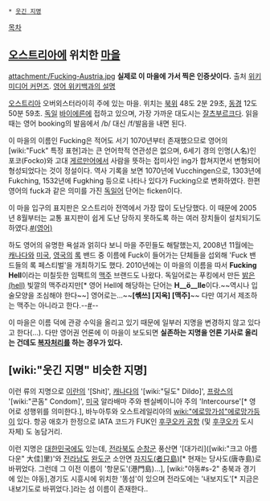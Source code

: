  * [[웃긴 지명]]

[[목차]]
== [[오스트리아]]에 위치한 [[마을]] ==
attachment:/Fucking-Austria.jpg
'''실제로 이 마을에 가서 찍은 인증샷이다.''' 출처 [[위키미디어 재단|위키미디어 커먼즈]].
[http://en.wikipedia.org/wiki/Fucking,_Austria 영어 위키백과의 설명]

[[오스트리아]] 오버외스터라이히 주에 있는 마을. 위치는 [[북위]] 48도 2분 29초, [[동경]] 12도 50분 59초. [[독일]] [[바이에른]]에 접하고 있으며, 가장 가까운 대도시는 [[잘츠부르크]]다. 읽을 때는 영어 booking의 발음에서 /b/ 대신 /f/발음을 내면 된다.

이 마을의 이름인 Fucking은 적어도 서기 1070년부터 존재했으므로 영어의 [wiki:"Fuck" 특정 표현]과는 큰 언어학적 연관성은 없으며, 6세기 경의 인명(人名)인 포코(Focko)와 고대 [[게르만어]]에서 사람을 뜻하는 접미사인 ing가 합쳐지면서 변형되어 형성되었다는 것이 정설이다. 역사 기록을 보면 1070년에 Vucchingen으로, 1303년에 Fukching, 1532년에 Fugkhing 등으로 나타나 있다가 Fucking으로 변화하였다. 한편 영어의 fuck과 같은 의미를 가진 [[독일어]] 단어는 ficken이다.

이 마을 입구의 표지판은 오스트리아 전역에서 가장 많이 도난당했다. 이 때문에 2005년 8월부터는 교통 표지판이 쉽게 도난 당하지 못하도록 하는 여러 장치들이 설치되기도 하였다.[http://www.readersheds.co.uk/1975.html #(영어)]

하도 영어의 유명한 욕설과 얽히다 보니 마을 주민들도 해탈했는지, 2008년 11월에는 [[캐나다]]와 [[미국]], [[영국]]의 [[록]] 밴드 중 이름에 Fuck이 들어가는 단체들을 섭외해 'Fuck 밴드들의 록 페스티벌'을 개최하기도 했다. 2010년에는 이 마을의 이름을 따서 '''Fucking Hell'''이라는 미칠듯한 임팩트의 [[맥주]] 브랜드도 나왔다. 독일어로는 푸킹에서 만든 [http://dedic.naver.com/#entry/dk/DK1032478.nhn 밝은(hell)] 빛깔의 맥주라지만[* 영어 Hell에 해당하는 단어는 '''H__ö__lle'''이다.~~역시나 입술모양을 조심해야 한다~~] 영어로는...~~'''[쎾쓰] [지옥] [맥주]'''~~ 다만 여기서 제조하는 맥주는 아니라고 한다.--[http://soko.blog.segye.com/48 #]--

이 마을은 이름 덕에 관광 수익을 올리고 있기 때문에 일부러 지명을 변경하지 않고 있다고 한다(...). 다만 영어권 언론에 이 마을이 보도되면 '''실존하는 지명을 언론 기사로 올리는 건데도 [[복자처리]]를 하는 경우가 있다.'''

== [wiki:"웃긴 지명" 비슷한 지명] ==
이런 류의 지명으로 [[이란]]의 '[Shit]', [[캐나다]]의 '[wiki:"딜도" Dildo]', [[프랑스]]의 '[wiki:"콘돔" Condom]', [[미국]] 알라배마 주와 펜실베이니아 주의 'Intercourse'[* 영어로 성행위를 의미한다.], 바누아투와 오스트레일리아의 [[wiki:"에로망가섬"에로망가]]등이 있다. 항공 애호가 한정으로 IATA 코드가 FUK인 [[후쿠오카 공항]] (및 [[후쿠오카]] 도시 자체) 도 농담거리.

이런 지명은 [[대한민국]]에도 있는데, [[전라북도]] [[순창]]군 풍산면 '[대가리]([wiki:"크고 아름다운" 大佳]里)'와 [[전라남도]] [[완도]]군 소안면 [http://wikimapia.org/4159572/ko/%EB%8B%B9%EC%82%AC%EB%8F%84-%EC%9E%90%EC%A7%80%EB%8F%84 자지도(者只島)][* 현재는 당사도(唐寺島)로 바뀌었다. 그런데 그 이전 이름이 '항문도'(港門島)…], [wiki:"야동#s-2" 충북과 경기에 있는 야동],경기도 시흥시에 위치한 '똥섬'이 있으며 전라도에는 '내보지도'[* 지금은 내보기도로 바뀌었다.]라는 섬 이름이 존재한다..

